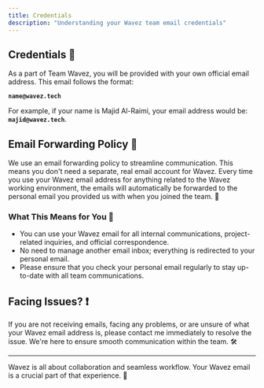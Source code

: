 ```yaml
---
title: Credentials
description: "Understanding your Wavez team email credentials"
---
```


## Credentials 🔑

As a part of Team Wavez, you will be provided with your own official email address. This email follows the format:

**`name@wavez.tech`**

For example, if your name is Majid Al-Raimi, your email address would be: **`majid@wavez.tech`**.

## Email Forwarding Policy 📧

We use an email forwarding policy to streamline communication. This means you don't need a separate, real email account for Wavez. Every time you use your Wavez email address for anything related to the Wavez working environment, the emails will automatically be forwarded to the personal email you provided us with when you joined the team. 📨

### What This Means for You 💼

- You can use your Wavez email for all internal communications, project-related inquiries, and official correspondence.
- No need to manage another email inbox; everything is redirected to your personal email.
- Please ensure that you check your personal email regularly to stay up-to-date with all team communications.

## Facing Issues? ❗

If you are not receiving emails, facing any problems, or are unsure of what your Wavez email address is, please contact me immediately to resolve the issue. We're here to ensure smooth communication within the team. 🛠️

---

Wavez is all about collaboration and seamless workflow. Your Wavez email is a crucial part of that experience. 🌊
